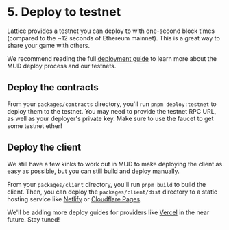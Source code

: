 # 5. Deploy to testnet

Lattice provides a testnet you can deploy to with one-second block times (compared to the ~12 seconds of Ethereum mainnet). This is a great way to share your game with others.

We recommend reading the full [deployment guide](/cli#deploy) to learn more about the MUD deploy process and our testnets.

## Deploy the contracts

From your `packages/contracts` directory, you'll run `pnpm deploy:testnet` to deploy them to the testnet. You may need to provide the testnet RPC URL, as well as your deployer's private key. Make sure to use the faucet to get some testnet ether!

## Deploy the client

We still have a few kinks to work out in MUD to make deploying the client as easy as possible, but you can still build and deploy manually.

From your `packages/client` directory, you'll run `pnpm build` to build the client. Then, you can deploy the `packages/client/dist` directory to a static hosting service like [Netlify](https://www.netlify.com/) or [Cloudflare Pages](https://pages.cloudflare.com/).

We'll be adding more deploy guides for providers like [Vercel](https://vercel.com/) in the near future. Stay tuned!
